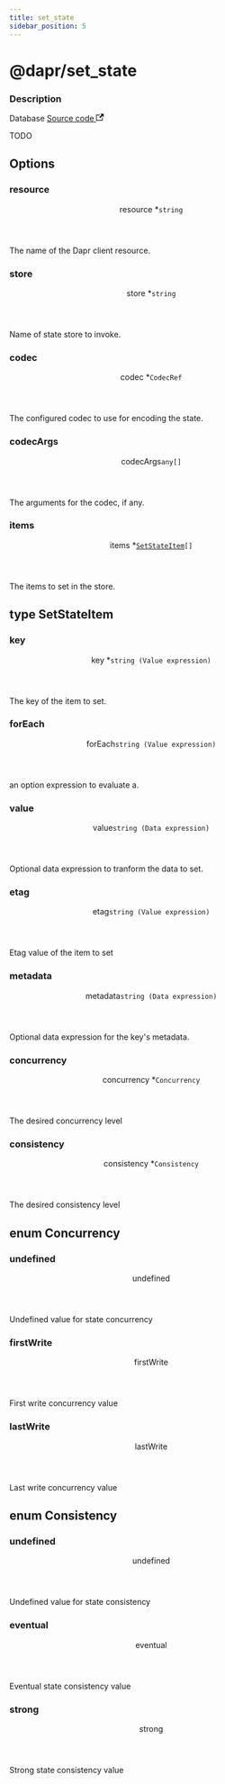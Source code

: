 ```yaml
---
title: set_state
sidebar_position: 5
---
```



# @dapr/set_state

<div class="attributes">

### Description

<p>
  <span className="badge badgeDarkBlue">Database</span>
  <a href="https://github.com/nanobus/nanobus/blob/main/pkg/actions/dapr/state_set.go" target="_blank" rel="noopener noreferrer">Source code <svg width="13.5" height="13.5" aria-hidden="true" viewBox="0 0 24 24" class="iconExternalLink_node_modules-@docusaurus-theme-classic-lib-theme-Icon-ExternalLink-styles-module"><path fill="currentColor" d="M21 13v10h-21v-19h12v2h-10v15h17v-8h2zm3-12h-10.988l4.035 4-6.977 7.07 2.828 2.828 6.977-7.07 4.125 4.172v-11z"></path></svg></a>
</p>

</div>

TODO

## Options

<div class="attributes">

### resource

<div class="attribute">
  <header>
    <span className="badge badgeDarkBlue">resource <span className="required">*</span>
      <a class="hash-link" href="#resource" title="Direct link to resource">​</a>
    </span>
    <code>string</code>
  </header>

The name of the Dapr client resource.

</div>

### store

<div class="attribute">
  <header>
    <span className="badge badgeDarkBlue">store <span className="required">*</span>
      <a class="hash-link" href="#store" title="Direct link to store">​</a>
    </span>
    <code>string</code>
  </header>

Name of state store to invoke.

</div>

### codec

<div class="attribute">
  <header>
    <span className="badge badgeDarkBlue">codec <span className="required">*</span>
      <a class="hash-link" href="#codec" title="Direct link to codec">​</a>
    </span>
    <code>CodecRef</code>
  </header>

The configured codec to use for encoding the state.

</div>

### codecArgs

<div class="attribute">
  <header>
    <span className="badge badgeDarkBlue">codecArgs
      <a class="hash-link" href="#codecargs" title="Direct link to codecArgs">​</a>
    </span>
    <code>any[]</code>
  </header>

The arguments for the codec, if any.

</div>

### items

<div class="attribute">
  <header>
    <span className="badge badgeDarkBlue">items <span className="required">*</span>
      <a class="hash-link" href="#items" title="Direct link to items">​</a>
    </span>
    <code><a href="#type-setstateitem">SetStateItem</a>[]</code>
  </header>

The items to set in the store.

</div>

</div>

## type SetStateItem

<div class="attributes">

### key

<div class="attribute">
  <header>
    <span className="badge badgeDarkBlue">key <span className="required">*</span>
      <a class="hash-link" href="#key" title="Direct link to key">​</a>
    </span>
    <code>string (Value expression)</code>
  </header>

The key of the item to set.

</div>

### forEach

<div class="attribute">
  <header>
    <span className="badge badgeDarkBlue">forEach
      <a class="hash-link" href="#foreach" title="Direct link to forEach">​</a>
    </span>
    <code>string (Value expression)</code>
  </header>

an option expression to evaluate a.

</div>

### value

<div class="attribute">
  <header>
    <span className="badge badgeDarkBlue">value
      <a class="hash-link" href="#value" title="Direct link to value">​</a>
    </span>
    <code>string (Data expression)</code>
  </header>

Optional data expression to tranform the data to set.

</div>

### etag

<div class="attribute">
  <header>
    <span className="badge badgeDarkBlue">etag
      <a class="hash-link" href="#etag" title="Direct link to etag">​</a>
    </span>
    <code>string (Value expression)</code>
  </header>

Etag value of the item to set

</div>

### metadata

<div class="attribute">
  <header>
    <span className="badge badgeDarkBlue">metadata
      <a class="hash-link" href="#metadata" title="Direct link to metadata">​</a>
    </span>
    <code>string (Data expression)</code>
  </header>

Optional data expression for the key's metadata.

</div>

### concurrency

<div class="attribute">
  <header>
    <span className="badge badgeDarkBlue">concurrency <span className="required">*</span>
      <a class="hash-link" href="#concurrency" title="Direct link to concurrency">​</a>
    </span>
    <code>Concurrency</code>
  </header>

The desired concurrency level

</div>

### consistency

<div class="attribute">
  <header>
    <span className="badge badgeDarkBlue">consistency <span className="required">*</span>
      <a class="hash-link" href="#consistency" title="Direct link to consistency">​</a>
    </span>
    <code>Consistency</code>
  </header>

The desired consistency level

</div>

</div>

## enum Concurrency

<div class="attributes">

### undefined

<div class="attribute">
  <header>
    <span className="badge badgeDarkBlue">undefined
      <a class="hash-link" href="#undefined" title="Direct link to undefined">​</a>
    </span>
  </header>

Undefined value for state concurrency

</div>

### firstWrite

<div class="attribute">
  <header>
    <span className="badge badgeDarkBlue">firstWrite
      <a class="hash-link" href="#firstwrite" title="Direct link to firstWrite">​</a>
    </span>
  </header>

First write concurrency value

</div>

### lastWrite

<div class="attribute">
  <header>
    <span className="badge badgeDarkBlue">lastWrite
      <a class="hash-link" href="#lastwrite" title="Direct link to lastWrite">​</a>
    </span>
  </header>

Last write concurrency value

</div>

</div>

## enum Consistency

<div class="attributes">

### undefined

<div class="attribute">
  <header>
    <span className="badge badgeDarkBlue">undefined
      <a class="hash-link" href="#undefined" title="Direct link to undefined">​</a>
    </span>
  </header>

Undefined value for state consistency

</div>

### eventual

<div class="attribute">
  <header>
    <span className="badge badgeDarkBlue">eventual
      <a class="hash-link" href="#eventual" title="Direct link to eventual">​</a>
    </span>
  </header>

Eventual state consistency value

</div>

### strong

<div class="attribute">
  <header>
    <span className="badge badgeDarkBlue">strong
      <a class="hash-link" href="#strong" title="Direct link to strong">​</a>
    </span>
  </header>

Strong state consistency value

</div>

</div>

